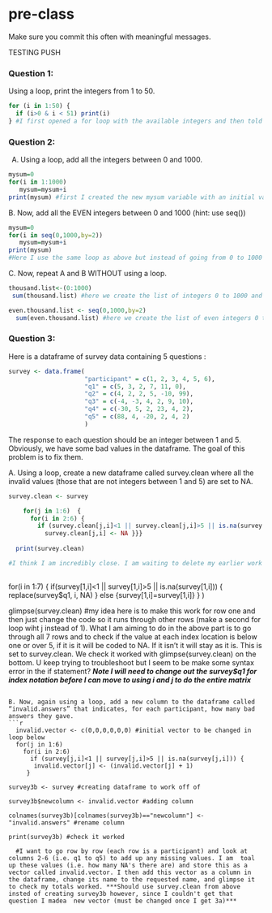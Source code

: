 # pre-class


Make sure you commit this often with meaningful messages. 



TESTING PUSH

### Question 1:

Using a loop, print the integers from 1 to 50. 
```{r}
for (i in 1:50) {
  if (i>0 & i < 51) print(i)
} #I first opened a for loop with the available integers and then told it to print only those between 0 and 51 (i.e. 1 to 50), I added extra stipulations in case an input of potentially troublesome values were given (insted of giving only 1 to 50  to get out 1 to 50 as I did here)

```

### Question 2:

A.  Using a loop, add all the integers between 0 and 1000.
```{r}
mysum=0 
for(i in 1:1000)
   mysum=mysum+i
print(mysum) #first I created the new mysum variable with an initial value of zero, then we used a for loop to increase this value by i for all i's within 1 to 1000, finally this is printed

```

B. Now, add all the EVEN integers between 0 and 1000 (hint: use seq())
```{r}
mysum=0 
for(i in seq(0,1000,by=2))
   mysum=mysum+i
print(mysum)
#Here I use the same loop as above but instead of going from 0 to 1000 we go 0 to 1000 by twos (i.e. the even ones)

```

C. Now, repeat A and B WITHOUT using a loop.
```{r}
thousand.list<-(0:1000)
 sum(thousand.list) #here we create the list of integers 0 to 1000 and summate them

even.thousand.list <- seq(0,1000,by=2)
  sum(even.thousand.list) #here we create the list of even integers 0 to 1000 and summate them

```
### Question 3:

Here is a dataframe of survey data containing 5 questions :

```{r, eval=FALSE}
survey <- data.frame(
                     "participant" = c(1, 2, 3, 4, 5, 6),
                     "q1" = c(5, 3, 2, 7, 11, 0),
                     "q2" = c(4, 2, 2, 5, -10, 99),
                     "q3" = c(-4, -3, 4, 2, 9, 10),
                     "q4" = c(-30, 5, 2, 23, 4, 2),
                     "q5" = c(88, 4, -20, 2, 4, 2)
                     )
```
The response to each question should be an integer between 1 and 5. Obviously, we have some bad values in the dataframe. The goal of this problem is to fix them.

A. Using a loop, create a new dataframe called survey.clean where all the invalid values (those that are not integers between 1 and 5) are set to NA.
```{r}
survey.clean <- survey

    for(j in 1:6)  {
      for(i in 2:6) {
        if (survey.clean[j,i]<1 || survey.clean[j,i]>5 || is.na(survey.clean[j,i])) {
          survey.clean[j,i] <- NA }}}
  
  print(survey.clean)

#I think I am incredibly close. I am waiting to delete my earlier work (below) until I get this. This will look through each value and replace it with NA if it is under 1 or over 5 and store this as survey.clean (a dataframe). Finally it will print it to check it worked. I am missing something on the syntax for assigning a specific index as NA though...
  
```
  
  
  for(i in 1:7) {
    if(survey[1,i]<1 || survey[1,i]>5 || is.na(survey[1,i])) {
      replace(survey$q1, i, NA)
    }
    else {survey[1,i]=survey[1,i]}
  }
)

glimpse(survey.clean)
#my idea here is to make this work for row one and then just change the code so it runs through other rows (make a second for loop wiht j instead of 1). What I am aiming to do in the above part is to go through all 7 rows and to check if the value at each index location is below one or over 5, if it is it will be coded to NA. If it isn't it will stay as it is. This is set to survey.clean. We check it worked with glimpse(survey.clean) on the bottom. U keep trying to troubleshoot but I seem to be make some syntax error in the if statement? ***Note I will need to change out the survey$q1 for index notation before I can move to using i and j to do the entire matrix***
```

B. Now, again using a loop, add a new column to the dataframe called “invalid.answers” that indicates, for each participant, how many bad answers they gave.
```{r}
  invalid.vector <- c(0,0,0,0,0,0) #initial vector to be changed in loop below
  for(j in 1:6)  
    for(i in 2:6)
      if (survey[j,i]<1 || survey[j,i]>5 || is.na(survey[j,i])) {
       invalid.vector[j] <- (invalid.vector[j] + 1)
     }
  
survey3b <- survey #creating dataframe to work off of

survey3b$newcolumn <- invalid.vector #adding column

colnames(survey3b)[colnames(survey3b)=="newcolumn"] <- "invalid.answers" #rename column

print(survey3b) #check it worked
  
  #I want to go row by row (each row is a participant) and look at columns 2-6 (i.e. q1 to q5) to add up any missing values. I am  toal up these values (i.e. how many NA's there are) and store this as a vector called invalid.vector. I then add this vector as a column in the dataframe, change its name to the requested name, and glimpse it to check my totals worked. ***Should use survey.clean from above insted of creating survey3b however, since I couldn't get that question I madea  new vector (must be changed once I get 3a)***

```